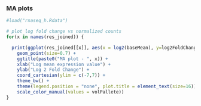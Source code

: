 ### MA plots

```r
#load("rnaseq_h.Rdata")

# plot log fold change vs normalized counts
for(x in names(res_joined)) {

  print(ggplot(res_joined[[x]], aes(x = log2(baseMean), y=log2FoldChange, color = padj < 0.05 & !is.na(padj))) +
    geom_point(size=0.7) +
    ggtitle(paste0("MA plot - ", x)) +
    xlab("Log mean expression value") + 
    ylab("Log 2 Fold Change") + 
    coord_cartesian(ylim = c(-7,7)) +
    theme_bw() +
    theme(legend.position = "none", plot.title = element_text(size=16)) + 
    scale_color_manual(values = volPallete))
}
```